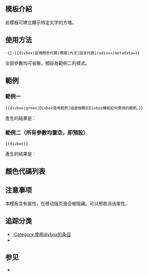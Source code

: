 <includeonly><!-- 在這裡加入模板的保護標識 --></includeonly><noinclude>{{template doc page viewed directly}}</noinclude>
<!-- 在本行下編輯模板說明 -->
{{模板樣式|Template:Divbox/styles.css}}
== 模板介紹 ==
此模板可建立顯示特定文字的方塊。

== 使用方法 ==
 -{}-<nowiki>{{divbox|</nowiki>區塊顏色代碼|標題|內文|語言代碼|radius=|metadata=}}
全部參數均可省略，預設為範例二的樣式。

== 範例 ==
===範例一===
 <nowiki>{{divbox|green|Divbox使用範例|這是個顯示Divbox模板如何使用的範例。}}</nowiki>

產生的結果是：

{{divbox|green|Divbox使用範例|這是個顯示Divbox模板如何使用的範例。}}

===範例二（所有參數均置空，即預設）===
 <nowiki>{{divbox}}</nowiki>

產生的結果是：

{{divbox}}

==顏色代碼列表==
{{divbox|metadata=no|amber|amber|}}
{{divbox|metadata=no|black|black|}}
{{divbox|metadata=no|bloodred|bloodred|}}
{{divbox|metadata=no|blue|blue|}}
{{divbox|metadata=no|brown|brown|}}
{{divbox|metadata=no|forest|forest|}}
{{divbox|metadata=no|gray|gray|}}
{{divbox|metadata=no|green|green|}}
{{divbox|metadata=no|navy|navy|}}
{{divbox|metadata=no|none|none|}}
{{divbox|metadata=no|orange|orange|}}
{{divbox|metadata=no|purple|purple|}}
{{divbox|metadata=no|red|red|}}
{{divbox|metadata=no|white|white|}}
{{divbox|metadata=no|yellow|yellow|}}

== 注意事项 ==
本模板含有{{codespan|<nowiki>class="metadata"</nowiki>}}属性，在移动版页面会被隐藏。可以用{{para|metadata|no}}取消该属性。

== 追踪分类 ==
* [[:Category:使用divbox的条目]]
* {{clc|Category:使用Divbox含有未知参数的页面}}

== 参见 ==
* {{tl|divhide}}
{{Mbox templates see also}}
<!--
== 给模板编辑者的说明 ==
=== 模板结构 ===
=== 实现方法 ===
=== 编辑注意 ===
-->
<includeonly>{{Sandbox other||<!-- 本行下加入模板的分類 -->
[[Category:格式模板]]
}}</includeonly>